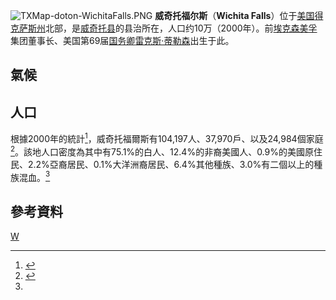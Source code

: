 {{noteTA
|G1=USState
|G2=地名
}}
{{expand|time=2016-07-19T02:06:01+00:00}}
[[File:TXMap-doton-WichitaFalls.PNG|right]]
'''威奇托福尔斯'''（'''Wichita Falls'''）位于[[美国|美国]][[得克萨斯州|得克萨斯州]]北部，是[[威奇托县_(得克萨斯州)|威奇托县]]的县治所在，人口约10万（2000年）。前[[埃克森美孚|埃克森美孚]]集团董事长、美国第69届[[美国国务卿|国务卿]][[雷克斯·蒂勒森|雷克斯·蒂勒森]]出生于此。

==氣候==
{{Weather box|width=auto
|location = 得克萨斯州{{link-en|威奇托福尔斯地区机场|Wichita Falls Regional Airport}}（1991–2020年正常值，1897年至今极端数据）
|metric first = Y
|single line = Y
| Jan record high F =  87
| Feb record high F =  94
| Mar record high F = 100
| Apr record high F = 103
| May record high F = 110
| Jun record high F = 117
| Jul record high F = 114
| Aug record high F = 113
| Sep record high F = 111
| Oct record high F = 102
| Nov record high F =  90
| Dec record high F =  91
<!--
“1. Location »”里选本站
“2. Product »”里选“Monthly summarized data”
“3. Options »”第一选项“Year range：”里填1991-2020，再选“Max temp”或者“Min temp”的默认后，再将结果贴入表格
-->
| Jan avg record high F = 76.9
| Feb avg record high F = 81.9
| Mar avg record high F = 88.2
| Apr avg record high F = 91.9
| May avg record high F = 97.4
| Jun avg record high F =101.1
| Jul avg record high F =105.5
| Aug avg record high F =105.2
| Sep avg record high F =100.4
| Oct avg record high F = 93.4
| Nov avg record high F = 82.8
| Dec avg record high F = 77.2
|year avg record high F =107.3
| Jan high F = 54.7
| Feb high F = 59.0
| Mar high F = 67.9
| Apr high F = 76.0
| May high F = 83.9
| Jun high F = 92.0
| Jul high F = 97.2
| Aug high F = 96.6
| Sep high F = 88.3
| Oct high F = 77.3
| Nov high F = 65.2
| Dec high F = 55.7
|year high F =
| Jan low F = 30.0
| Feb low F = 33.6
| Mar low F = 41.6
| Apr low F = 49.6
| May low F = 59.7
| Jun low F = 68.3
| Jul low F = 72.2
| Aug low F = 71.5
| Sep low F = 63.8
| Oct low F = 51.9
| Nov low F = 40.2
| Dec low F = 31.8
|year low F =
| Jan avg record low F = 15.7
| Feb avg record low F = 19.0
| Mar avg record low F = 24.3
| Apr avg record low F = 34.4
| May avg record low F = 44.9
| Jun avg record low F = 59.9
| Jul avg record low F = 65.3
| Aug avg record low F = 63.5
| Sep avg record low F = 50.7
| Oct avg record low F = 35.9
| Nov avg record low F = 24.8
| Dec avg record low F = 17.3
|year avg record low F = 11.8
| Jan record low F = −12
| Feb record low F = −8
| Mar record low F = 6
| Apr record low F = 24
| May record low F = 35
| Jun record low F = 50
| Jul record low F = 54
| Aug record low F = 53
| Sep record low F = 38
| Oct record low F = 21
| Nov record low F = 14
| Dec record low F = −7
|precipitation colour = green
| Jan precipitation inch = 1.20
| Feb precipitation inch = 1.40
| Mar precipitation inch = 2.02
| Apr precipitation inch = 2.50
| May precipitation inch = 3.81
| Jun precipitation inch = 3.35
| Jul precipitation inch = 2.02
| Aug precipitation inch = 2.53
| Sep precipitation inch = 2.99
| Oct precipitation inch = 2.88
| Nov precipitation inch = 1.63
| Dec precipitation inch = 1.56
|year precipitation inch=
| Jul snow inch = 0.0
| Aug snow inch = 0.0
| Sep snow inch = 0.0
| Oct snow inch = 0.0
| Nov snow inch = 0.3
| Dec snow inch = 0.8
| Jan snow inch = 0.7
| Feb snow inch = 1.1
| Mar snow inch = 0.2
| Apr snow inch = 0.0
| May snow inch = 0.0
| Jun snow inch = 0.0
|year snow inch = 3.1
|unit precipitation days = 0.01 in
| Jan precipitation days = 4.6
| Feb precipitation days = 4.9
| Mar precipitation days = 6.5
| Apr precipitation days = 6.6
| May precipitation days = 9.1
| Jun precipitation days = 7.3
| Jul precipitation days = 5.2
| Aug precipitation days = 6.0
| Sep precipitation days = 6.3
| Oct precipitation days = 6.9
| Nov precipitation days = 5.2
| Dec precipitation days = 4.5
|year precipitation days =
|unit snow days = 0.1 in
| Jan snow days = 0.3
| Feb snow days = 0.5
| Mar snow days = 0.1
| Apr snow days = 0.0
| May snow days = 0.0
| Jun snow days = 0.0
| Jul snow days = 0.0
| Aug snow days = 0.0
| Sep snow days = 0.0
| Oct snow days = 0.0
| Nov snow days = 0.2
| Dec snow days = 0.5
|year snow days =
|Jan humidity = 66
|Feb humidity = 65
|Mar humidity = 63
|Apr humidity = 62
|May humidity = 67
|Jun humidity = 65
|Jul humidity = 57
|Aug humidity = 58
|Sep humidity = 64
|Oct humidity = 66
|Nov humidity = 68
|Dec humidity = 69
|source 1 = [[NOAA|NOAA]]（1981–2010年相对湿度）<ref name="KSPS 1991-2020 normals">{{cite web |format=pdf |url=https://www.ncei.noaa.gov/access/services/data/v1?dataset=normals-monthly-1991-2020&startDate=0001-01-01&endDate=9996-12-31&stations=USW00013966&format=pdf |publisher=National Oceanic and Atmospheric Administration |title=Station: WICHITA FALLS MUNI AP, TX US USW00013966 |access-date=2022-06-29}}</ref><ref name="NOWData NWS Norman, OK">{{cite web |url = https://www.weather.gov/wrh/climate?wfo=oun |title = NowData - NOAA Online Weather Data |publisher = [[National_Oceanic_and_Atmospheric_Administration|National Oceanic and Atmospheric Administration]] |accessdate = 2022-06-29 |dead-url = no}}</ref><ref name="RH">{{cite web |url = https://www1.ncdc.noaa.gov/pub/data/lcd/annual/2018/01201813SPS.pdf |title = Local Climatological Data Annual Summary with Comparative Data for WICHITA FALLS, TEXAS (KSPS) |publisher = National Oceanic and Atmospheric Administration |access-date = 2022-06-29 |page=3}}</ref><br/>
降水与降雪记录始于1897年1月，气温记录始于1923年11月13日。<ref name="NOWData NWS Norman, OK"/>
}}

==人口==
{{US Census population
|1890= 1978
|1900= 2480
|1910= 8200
|1920= 40079
|1930= 43690
|1940= 45112
|1950= 68042
|1960= 101724
|1970= 96265
|1980= 94201
|1990= 96259
|2000= 104197
|2010= 104553
|estyear=2015
|estimate=104710
|estref=<ref name="USCensusEst2015">{{cite web|url=http://www.census.gov/popest/data/cities/totals/2015/SUB-EST2015.html|title=Annual Estimates of the Resident Population for Incorporated Places: April 1, 2010 to July 1, 2015|accessdate=July 2, 2016|archive-url=https://archive.is/20160602200744/http://www.census.gov/popest/data/cities/totals/2015/SUB-EST2015.html|archive-date=2016-06-02|dead-url=yes}}</ref>
|align-fn=center
|footnote=U.S. Decennial Census<ref>{{cite web|url=http://www.census.gov/prod/www/abs/decennial/|title=U.S. Decennial Census|publisher=Census.gov|accessdate=2012-04-21|archive-url=https://web.archive.org/web/20060208103743/http://www.census.gov/prod/www/abs/decennial/|archive-date=2006-02-08|dead-url=yes}}</ref><br>Texas Almanac: 1850–2000<ref>{{cite web|url=http://www.texasalmanac.com/sites/default/files/images/CityPopHist%20web.pdf|title=Texas Almanac: City Population History 1850–2000|format=PDF|accessdate=2012-04-21|archive-date=2017-02-19|archive-url=https://web.archive.org/web/20170219073121/http://texasalmanac.com/sites/default/files/images/CityPopHist%20web.pdf|dead-url=no}}</ref><br>2013 estimate<ref name="2013 Pop Estimate">{{cite web|title=Population Estimates|url=http://www.census.gov/popest/data/cities/totals/2013/SUB-EST2013-3.html|publisher=[[United_States_Census_Bureau|United States Census Bureau]]|accessdate=2014-09-04|archive-url=https://web.archive.org/web/20140522161634/http://www.census.gov/popest/data/cities/totals/2013/SUB-EST2013-3.html|archive-date=2014-05-22|dead-url=yes}}</ref>
}}
根據2000年的統計<ref name="GR2">{{cite web|url=http://factfinder2.census.gov|publisher=[[United_States_Census_Bureau|United States Census Bureau]]|accessdate=2008-01-31|title=American FactFinder|archive-date=2013-09-11|archive-url=https://web.archive.org/web/20130911234518/http://factfinder2.census.gov/|dead-url=no}}</ref>，威奇托福爾斯有104,197人、37,970戶、以及24,984個家庭<ref name=2000census>{{cite web|title=Fact Sheet- Wichita Falls city, Texas|work=American Fast Facts|publisher=United States Census Bureau|url=http://factfinder.census.gov/servlet/SAFFFacts?_event=&geo_id=16000US4879000&_geoContext=01000US%7C04000US48%7C16000US4879000&_street=&_county=wichita+falls&_cityTown=wichita+falls&_state=04000US48&_zip=&_lang=en&_sse=on&ActiveGeoDiv=geoSelect&_useEV=&pctxt=fph&pgsl=160&_submenuId=factsheet_1&ds_name=null&_ci_nbr=null&qr_name=null&reg=null%3Anull&_keyword=&_industry=|accessdate=January 29, 2010|archive-url=https://archive.today/20200212051855/http://factfinder.census.gov/servlet/SAFFFacts?_event=&geo_id=16000US4879000&_geoContext=01000US%7C04000US48%7C16000US4879000&_street=&_county=wichita+falls&_cityTown=wichita+falls&_state=04000US48&_zip=&_lang=en&_sse=on&ActiveGeoDiv=geoSelect&_useEV=&pctxt=fph&pgsl=160&_submenuId=factsheet_1&ds_name=null&_ci_nbr=null&qr_name=null&reg=null:null&_keyword=&_industry=|archive-date=2020-02-12|dead-url=yes}}</ref>。該地人口密度為{{convert|1474.1|PD/sqmi}}其中有75.1%的白人、12.4%的非裔美國人、0.9%的美國原住民、2.2%亞裔居民、0.1%大洋洲裔居民、6.4%其他種族、3.0%有二個以上的種族混血。<ref name=2000census/>

==參考資料==
{{reflist|2}}
[[Category:得克萨斯州城市|W]]